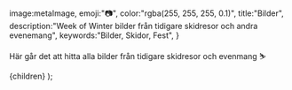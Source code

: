 

  image:metaImage,
  emoji:"📷",
  color:"rgba(255, 255, 255, 0.1)",
  title:"Bilder",
  description:"Week of Winter bilder från tidigare skidresor och andra evenemang",
  keywords:"Bilder, Skidor, Fest",
}


Här går det att hitta alla bilder från tidigare skidresor och evenmang :skier:

<ImageGallery/>

  <Layout meta={meta}>{children}</Layout>
);

